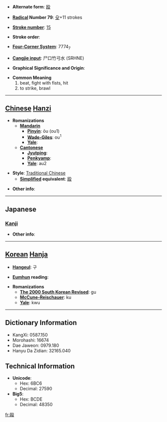 * '''Alternate form''': [[殴]]

* '''[[Wiktionary:Chinese radical index| Radical]] Number 79''': [[Wiktionary:Chinese radical index 殳|殳]]+11 strokes

* '''[[Wiktionary:Chinese total strokes index|Stroke number]]''': [[Wiktionary:Chinese total strokes index 15|15]]

* '''Stroke order''': 

* '''[[Wiktionary:Chinese four corner index|Four-Corner System]]''': 7774<sub>7</sub>

* '''[[Wiktionary:Chinese Cangjie index|Cangjie input]]''': 尸口竹弓水 (SRHNE)

* '''Graphical Significance and Origin''': 

* '''Common Meaning'''
*#beat, fight with fists, hit
*# to strike, brawl


----

== [[Chinese]] [[Hanzi]] ==

* '''Romanizations'''
** '''[[Mandarin]]'''
*** '''[[Pinyin]]''': ōu (ou1)
*** '''[[Wade-Giles]]''': ou<sup>1</sup>
*** '''[[Yale]]''': 
** '''[[Cantonese]]'''
*** '''[[Jyutping]]''':
*** '''[[Penkyamp]]''': 
*** '''[[Yale]]''': au2

* '''Style''': [[Traditional Chinese]] 
** '''[[Simplified Chinese|Simplified]] equivalent''': [[殴]]

* '''Other info''': 

----

==Japanese==
===[[Kanji]]===
{{kanji|on readings=[[おう]] (ō), [[く]] (ku)
|kun readings=[[なぐる]] (naguru)
}}

* '''Other info''':  

----

== [[Korean]] [[Hanja]] ==

* '''[[Hangeul]]''': 구

* '''[[Eumhun]] reading''': 

* '''Romanizations'''
** '''[[The 2000 South Korean Revised Romanization|The 2000 South Korean Revised]]''': gu
** '''[[McCune-Reischauer]]''': ku
** '''[[Yale]]''': kwu

----

== Dictionary Information ==

* KangXi: 0587.150
* Morohashi: 16674
* Dae Jaweon: 0979.180
* Hanyu Da Zidian: 32165.040

== Technical Information ==

* '''Unicode''':
** Hex: 6BC6
** Decimal: 27590
* '''Big5''':
** Hex: BCDE
** Decimal: 48350

[[fr:毆]]